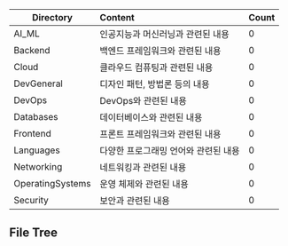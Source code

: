 | Directory         | Content                              | Count                        |
| ----------------- | :----------------------------------- | ---------------------------- |
| AI_ML             | 인공지능과 머신러닝과 관련된 내용       | 0    |
| Backend           | 백엔드 프레임워크와 관련된 내용         | 0  |
| Cloud             | 클라우드 컴퓨팅과 관련된 내용           | 0    |
| DevGeneral        | 디자인 패턴, 방법론 등의 내용          | 0|
| DevOps            | DevOps와 관련된 내용                  | 0   |
| Databases         | 데이터베이스와 관련된 내용             | 0|
| Frontend          | 프론트 프레임워크와 관련된 내용        | 0 |
| Languages         | 다양한 프로그래밍 언어와 관련된 내용    | 0|
| Networking        | 네트워킹과 관련된 내용                 | 0|
| OperatingSystems  | 운영 체제와 관련된 내용                | 0|
| Security          | 보안과 관련된 내용                    | 0|

## File Tree

